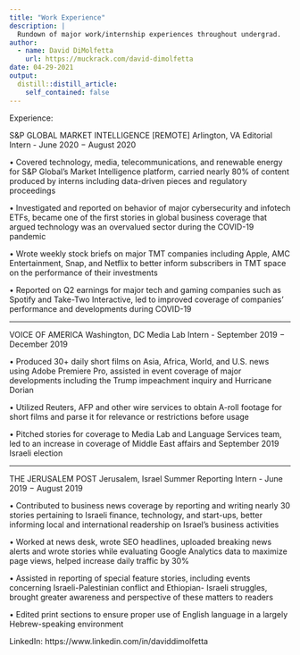 ```yaml
---
title: "Work Experience"
description: |
  Rundown of major work/internship experiences throughout undergrad.
author:
  - name: David DiMolfetta
    url: https://muckrack.com/david-dimolfetta
date: 04-29-2021
output:
  distill::distill_article:
    self_contained: false
---
```


Experience:

S&P GLOBAL MARKET INTELLIGENCE 
[REMOTE] Arlington, VA
Editorial Intern - June 2020 − August 2020

• Covered technology, media, telecommunications, and renewable energy for S&P Global’s Market Intelligence
platform, carried nearly 80% of content produced by interns including data-driven pieces and regulatory proceedings

• Investigated and reported on behavior of major cybersecurity and infotech ETFs, became one of the first stories in global business coverage that argued technology was an overvalued sector during the COVID-19 pandemic

• Wrote weekly stock briefs on major TMT companies including Apple, AMC Entertainment, Snap, and Netflix to better inform subscribers in TMT space on the performance of their investments

• Reported on Q2 earnings for major tech and gaming companies such as Spotify and Take-Two Interactive, led to improved coverage of companies’ performance and developments during COVID-19

---

VOICE OF AMERICA 
Washington, DC 
Media Lab Intern - September 2019 − December 2019

• Produced 30+ daily short films on Asia, Africa, World, and U.S. news using Adobe Premiere Pro, assisted in event
coverage of major developments including the Trump impeachment inquiry and Hurricane Dorian

• Utilized Reuters, AFP and other wire services to obtain A-roll footage for short films and parse it for relevance or restrictions before usage

• Pitched stories for coverage to Media Lab and Language Services team, led to an increase in coverage of Middle East affairs and September 2019 Israeli election

---

THE JERUSALEM POST 
Jerusalem, Israel
Summer Reporting Intern - June 2019 − August 2019

• Contributed to business news coverage by reporting and writing nearly 30 stories pertaining to Israeli finance,
technology, and start-ups, better informing local and international readership on Israel’s business activities

• Worked at news desk, wrote SEO headlines, uploaded breaking news alerts and wrote stories while evaluating Google Analytics data to maximize page views, helped increase daily traffic by 30%

• Assisted in reporting of special feature stories, including events concerning Israeli-Palestinian conflict and Ethiopian- Israeli struggles, brought greater awareness and perspective of these matters to readers

• Edited print sections to ensure proper use of English language in a largely Hebrew-speaking environment


LinkedIn: https://www.linkedin.com/in/daviddimolfetta


